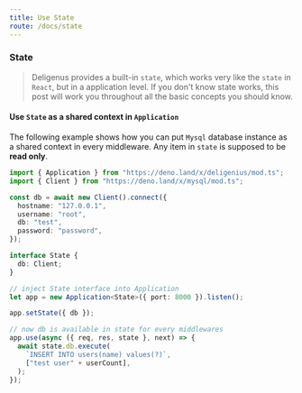 ```yaml
---
title: Use State
route: /docs/state
---
```

### State

> Deligenus provides a built-in `state`, which works very like the `state` in `React`, but in a application level. If you don't know state works, this post will work you throughout all the basic concepts you should know. 

#### Use `State` as a shared context in `Application`

The following example shows how you can put `Mysql` database instance as a shared context in every middleware. Any item in `state` is supposed to be **read only**.

```ts
import { Application } from "https://deno.land/x/deligenius/mod.ts";
import { Client } from "https://deno.land/x/mysql/mod.ts";

const db = await new Client().connect({
  hostname: "127.0.0.1",
  username: "root",
  db: "test",
  password: "password",
});

interface State {
  db: Client;
}

// inject State interface into Application
let app = new Application<State>({ port: 8000 }).listen();

app.setState({ db });

// now db is available in state for every middlewares
app.use(async ({ req, res, state }, next) => {
  await state.db.execute(
    `INSERT INTO users(name) values(?)`,
    ["test user" + userCount],
  );
});

```

